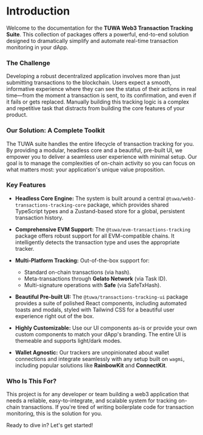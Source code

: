 
# Introduction

Welcome to the documentation for the **TUWA Web3 Transaction Tracking Suite**. This collection of packages offers a powerful, end-to-end solution designed to dramatically simplify and automate real-time transaction monitoring in your dApp.

### The Challenge

Developing a robust decentralized application involves more than just submitting transactions to the blockchain. Users expect a smooth, informative experience where they can see the status of their actions in real time—from the moment a transaction is sent, to its confirmation, and even if it fails or gets replaced. Manually building this tracking logic is a complex and repetitive task that distracts from building the core features of your product.

### Our Solution: A Complete Toolkit

The TUWA suite handles the entire lifecycle of transaction tracking for you. By providing a modular, headless core and a beautiful, pre-built UI, we empower you to deliver a seamless user experience with minimal setup. Our goal is to manage the complexities of on-chain activity so you can focus on what matters most: your application's unique value proposition.

### Key Features

* **Headless Core Engine:** The system is built around a central `@tuwa/web3-transactions-tracking-core` package, which provides shared TypeScript types and a Zustand-based store for a global, persistent transaction history.

* **Comprehensive EVM Support:** The `@tuwa/evm-transactions-tracking` package offers robust support for all EVM-compatible chains. It intelligently detects the transaction type and uses the appropriate tracker.

* **Multi-Platform Tracking:** Out-of-the-box support for:
  * Standard on-chain transactions (via hash).
  * Meta-transactions through **Gelato Network** (via Task ID).
  * Multi-signature operations with **Safe** (via SafeTxHash).

* **Beautiful Pre-built UI:** The `@tuwa/transactions-tracking-ui` package provides a suite of polished React components, including automated toasts and modals, styled with Tailwind CSS for a beautiful user experience right out of the box.

* **Highly Customizable:** Use our UI components as-is or provide your own custom components to match your dApp's branding. The entire UI is themeable and supports light/dark modes.

* **Wallet Agnostic:** Our trackers are unopinionated about wallet connections and integrate seamlessly with any setup built on `wagmi`, including popular solutions like **RainbowKit** and **ConnectKit**.

### Who Is This For?

This project is for any developer or team building a web3 application that needs a reliable, easy-to-integrate, and scalable system for tracking on-chain transactions. If you're tired of writing boilerplate code for transaction monitoring, this is the solution for you.

Ready to dive in? Let's get started!

<VideoPreview />